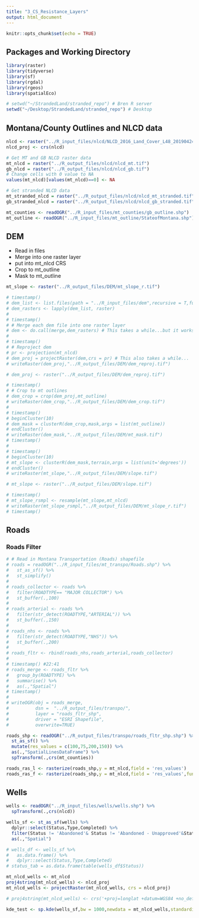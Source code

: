 ```yaml
---
title: "3_CS_Resistance_Layers"
output: html_document
---
```


```r
knitr::opts_chunk$set(echo = TRUE)
```


## Packages and Working Directory
```r
library(raster)
library(tidyverse)
library(sf)
library(rgdal)
library(rgeos)
library(spatialEco)

# setwd("~/StrandedLand/stranded_repo") # Bren R server
setwd("~/Desktop/StrandedLand/stranded_repo") # Desktop
```

## Montana/County Outlines and NLCD data
```r

nlcd <- raster("../R_input_files/nlcd/NLCD_2016_Land_Cover_L48_20190424.img")
nlcd_proj <- crs(nlcd)

# Get MT and GB NLCD raster data
mt_nlcd = raster("../R_output_files/nlcd/nlcd_mt.tif")
gb_nlcd = raster("../R_output_files/nlcd/nlcd_gb.tif")
# Change cells with 0 value to NA
values(mt_nlcd)[values(mt_nlcd)==0] <- NA

# Get stranded NLCD data
mt_stranded_nlcd = raster("../R_output_files/nlcd/nlcd_mt_stranded.tif")
gb_stranded_nlcd = raster("../R_output_files/nlcd/nlcd_gb_stranded.tif")

mt_counties <- readOGR("../R_input_files/mt_counties/gb_outline.shp")
mt_outline <- readOGR("../R_input_files/mt_outline/StateofMontana.shp")
```

## DEM  

* Read in files
* Merge into one raster layer
* put into mt_nlcd CRS
* Crop to mt_outline
* Mask to mt_outline
```r
mt_slope <- raster("../R_output_files/DEM/mt_slope_r.tif")

# timestamp()
# dem_list <- list.files(path = "../R_input_files/dem",recursive = T,full.names = T)
# dem_rasters <- lapply(dem_list, raster)
# 
# timestamp()
# # Merge each dem file into one raster layer
# dem <- do.call(merge,dem_rasters) # This takes a while...but it works!
# 
# timestamp()
# # Reproject dem
# pr <- projection(mt_nlcd)
# dem_proj = projectRaster(dem,crs = pr) # This also takes a while...
# writeRaster(dem_proj,"../R_output_files/DEM/dem_reproj.tif")

# dem_proj <- raster("../R_output_files/DEM/dem_reproj.tif")

# timestamp()
# # Crop to mt outlines
# dem_crop = crop(dem_proj,mt_outline) 
# writeRaster(dem_crop,"../R_output_files/DEM/dem_crop.tif")
# 
# timestamp()
# beginCluster(10)
# dem_mask = clusterR(dem_crop,mask,args = list(mt_outline))
# endCluster()
# writeRaster(dem_mask,"../R_output_files/DEM/mt_mask.tif")
# timestamp()
# 
# timestamp()
# beginCluster(10)
# mt_slope <- clusterR(dem_mask,terrain,args = list(unit='degrees'))
# endCluster()
# writeRaster(mt_slope,"../R_output_files/DEM/slope.tif")

# mt_slope <- raster("../R_output_files/DEM/slope.tif")

# timestamp()
# mt_slope_rsmpl <- resample(mt_slope,mt_nlcd)
# writeRaster(mt_slope_rsmpl,"../R_output_files/DEM/mt_slope_r.tif")
# timestamp()

```

## Roads

### Roads Filter
```r

# # Read in Montana Transportation (Roads) shapefile
# roads = readOGR("../R_input_files/mt_transpo/Roads.shp") %>% 
#   st_as_sf() %>% 
#   st_simplify() 
# 
# roads_collector <- roads %>% 
#   filter(ROADTYPE== "MAJOR COLLECTOR") %>% 
#   st_buffer(.,100)
# 
# roads_arterial <- roads %>% 
#   filter(str_detect(ROADTYPE,"ARTERIAL")) %>% 
#   st_buffer(.,150)
# 
# roads_nhs <- roads %>% 
#   filter(str_detect(ROADTYPE,"NHS")) %>% 
#   st_buffer(.,200)
# 
# roads_fltr <- rbind(roads_nhs,roads_arterial,roads_collector)
# 
# timestamp() #22:41
# roads_merge <- roads_fltr %>% 
#   group_by(ROADTYPE) %>% 
#   summarise() %>% 
#   as(.,"Spatial")
# timestamp()
# 
# writeOGR(obj = roads_merge, 
#          dsn =  "../R_output_files/transpo/", 
#          layer = "roads_fltr_shp",
#          driver = "ESRI Shapefile",
#          overwrite=TRUE)

roads_shp <- readOGR("../R_output_files/transpo/roads_fltr_shp.shp") %>% 
  st_as_sf() %>% 
  mutate(res_values = c(100,75,200,150)) %>% 
  as(.,"SpatialLinesDataFrame") %>% 
  spTransform(.,crs(mt_counties))

roads_ras_l <- rasterize(roads_shp,y = mt_nlcd,field = 'res_values')
roads_ras_f <- rasterize(roads_shp,y = mt_nlcd,field = 'res_values',fun='first')## This works to keep the weird center polygon away
```

## Wells 
```r
wells <- readOGR("../R_input_files/wells/wells.shp") %>% 
  spTransform(.,crs(nlcd))

wells_sf <- st_as_sf(wells) %>% 
  dplyr::select(Status,Type,Completed) %>% 
  filter(Status != 'Abandoned'& Status != 'Abandoned - Unapproved'&Status != 'Shut In') %>% 
  as(.,"Spatial")

# wells_df <- wells_sf %>% 
#   as.data.frame() %>% 
#   dplyr::select(Status,Type,Completed)
# status_tab = as.data.frame(table(wells_df$Status))

mt_nlcd_wells <- mt_nlcd
proj4string(mt_nlcd_wells) <- nlcd_proj
mt_nlcd_wells <- projectRaster(mt_nlcd_wells, crs = nlcd_proj)

# proj4string(mt_nlcd_wells) <- crs('+proj=longlat +datum=WGS84 +no_defs +ellps=WGS84 +towgs84=0,0,0 +units=m')

kde_test <- sp.kde(wells_sf,bw = 1000,newdata = mt_nlcd_wells,standardize = TRUE)
```

